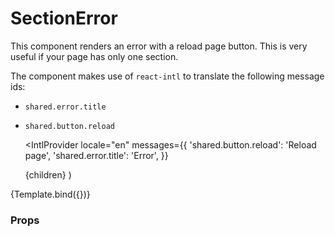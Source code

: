 

<Meta title="Components/Section/SectionError" component={SectionError} />

# SectionError

This component renders an error with a reload page button.
This is very useful if your page has only one section.

The component makes use of `react-intl` to translate the following message ids:

- `shared.error.title`
- `shared.button.reload`

  <IntlProvider
    locale="en"
    messages={{
      'shared.button.reload': 'Reload page',
      'shared.error.title': 'Error',
    }}
  >
    <SectionError>{children}</SectionError>
  </IntlProvider>
)

<Canvas>
  <Story
    name="Default"
    args={{
      children: 'Failed to connect with server.',
    }}
  >
    {Template.bind({})}
  </Story>
</Canvas>

### Props

<ArgsTable story="Default" />
